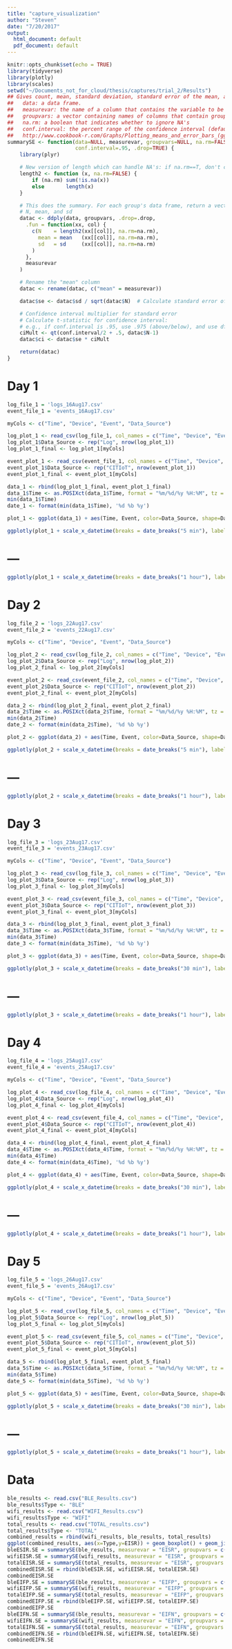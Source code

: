 ```yaml
---
title: "capture_visualization"
author: "Steven"
date: "7/20/2017"
output:
  html_document: default
  pdf_document: default
---
```


```r
knitr::opts_chunk$set(echo = TRUE)
library(tidyverse)
library(plotly)
library(scales)
setwd("~/Documents_not_for_cloud/thesis/captures/trial_2/Results")
## Gives count, mean, standard deviation, standard error of the mean, and confidence interval (default 95%).
##   data: a data frame.
##   measurevar: the name of a column that contains the variable to be summariezed
##   groupvars: a vector containing names of columns that contain grouping variables
##   na.rm: a boolean that indicates whether to ignore NA's
##   conf.interval: the percent range of the confidence interval (default is 95%)
##   http://www.cookbook-r.com/Graphs/Plotting_means_and_error_bars_(ggplot2)/
summarySE <- function(data=NULL, measurevar, groupvars=NULL, na.rm=FALSE,
                      conf.interval=.95, .drop=TRUE) {
    library(plyr)

    # New version of length which can handle NA's: if na.rm==T, don't count them
    length2 <- function (x, na.rm=FALSE) {
        if (na.rm) sum(!is.na(x))
        else       length(x)
    }

    # This does the summary. For each group's data frame, return a vector with
    # N, mean, and sd
    datac <- ddply(data, groupvars, .drop=.drop,
      .fun = function(xx, col) {
        c(N    = length2(xx[[col]], na.rm=na.rm),
          mean = mean   (xx[[col]], na.rm=na.rm),
          sd   = sd     (xx[[col]], na.rm=na.rm)
        )
      },
      measurevar
    )

    # Rename the "mean" column    
    datac <- rename(datac, c("mean" = measurevar))

    datac$se <- datac$sd / sqrt(datac$N)  # Calculate standard error of the mean

    # Confidence interval multiplier for standard error
    # Calculate t-statistic for confidence interval: 
    # e.g., if conf.interval is .95, use .975 (above/below), and use df=N-1
    ciMult <- qt(conf.interval/2 + .5, datac$N-1)
    datac$ci <- datac$se * ciMult

    return(datac)
}
```

# Day 1
```r
log_file_1 = 'logs_16Aug17.csv'
event_file_1 = 'events_16Aug17.csv'

myCols <- c("Time", "Device", "Event", "Data_Source")

log_plot_1 <- read_csv(log_file_1, col_names = c("Time", "Device", "Event"), na = ".")
log_plot_1$Data_Source <- rep("Log", nrow(log_plot_1))
log_plot_1_final <- log_plot_1[myCols]

event_plot_1 <- read_csv(event_file_1, col_names = c("Time", "Device", "Event"), na = ".")
event_plot_1$Data_Source <- rep("CITIoT", nrow(event_plot_1))
event_plot_1_final <- event_plot_1[myCols]

data_1 <- rbind(log_plot_1_final, event_plot_1_final)
data_1$Time <- as.POSIXct(data_1$Time, format = "%m/%d/%y %H:%M", tz = "America/New_York")
min(data_1$Time)
date_1 <- format(min(data_1$Time), '%d %b %y')

plot_1 <- ggplot(data_1) + aes(Time, Event, color=Data_Source, shape=Data_Source, size = Data_Source, label = Time, text = paste("Device: ", Device)) + geom_point() + scale_shape_manual(values=c(8, 1)) + scale_size_manual(values=c(2, 4)) + ggtitle(date_1) + labs( x= "Time (minutes)", y = "Event") + theme(axis.text.y=element_blank())

ggplotly(plot_1 + scale_x_datetime(breaks = date_breaks("5 min"), labels = date_format ("%H%M")), tooltip = c('text','label'))
```

# ---
```r
ggplotly(plot_1 + scale_x_datetime(breaks = date_breaks("1 hour"), labels = date_format ("%H%M")), tooltip = c('text','label'))
```

# Day 2
```r
log_file_2 = 'logs_22Aug17.csv'
event_file_2 = 'events_22Aug17.csv'

myCols <- c("Time", "Device", "Event", "Data_Source")

log_plot_2 <- read_csv(log_file_2, col_names = c("Time", "Device", "Event"), na = ".")
log_plot_2$Data_Source <- rep("Log", nrow(log_plot_2))
log_plot_2_final <- log_plot_2[myCols]

event_plot_2 <- read_csv(event_file_2, col_names = c("Time", "Device", "Event"), na = ".")
event_plot_2$Data_Source <- rep("CITIoT", nrow(event_plot_2))
event_plot_2_final <- event_plot_2[myCols]

data_2 <- rbind(log_plot_2_final, event_plot_2_final)
data_2$Time <- as.POSIXct(data_2$Time, format = "%m/%d/%y %H:%M", tz = "America/New_York")
min(data_2$Time)
date_2 <- format(min(data_2$Time), '%d %b %y')

plot_2 <- ggplot(data_2) + aes(Time, Event, color=Data_Source, shape=Data_Source, size = Data_Source, label = Time, text = paste("Device: ", Device)) + geom_point() + scale_shape_manual(values=c(8, 1)) + scale_size_manual(values=c(2, 4)) + ggtitle(date_2) + labs( x= "Time (minutes)", y = "Event") + theme(axis.text.y=element_blank())

ggplotly(plot_2 + scale_x_datetime(breaks = date_breaks("5 min"), labels = date_format ("%H%M")), tooltip = c('text','label'))
```

# ---
```r
ggplotly(plot_2 + scale_x_datetime(breaks = date_breaks("1 hour"), labels = date_format ("%H%M")), tooltip = c('text','label'))
```

# Day 3
```r
log_file_3 = 'logs_23Aug17.csv'
event_file_3 = 'events_23Aug17.csv'

myCols <- c("Time", "Device", "Event", "Data_Source")

log_plot_3 <- read_csv(log_file_3, col_names = c("Time", "Device", "Event"), na = ".")
log_plot_3$Data_Source <- rep("Log", nrow(log_plot_3))
log_plot_3_final <- log_plot_3[myCols]

event_plot_3 <- read_csv(event_file_3, col_names = c("Time", "Device", "Event"), na = ".")
event_plot_3$Data_Source <- rep("CITIoT", nrow(event_plot_3))
event_plot_3_final <- event_plot_3[myCols]

data_3 <- rbind(log_plot_3_final, event_plot_3_final)
data_3$Time <- as.POSIXct(data_3$Time, format = "%m/%d/%y %H:%M", tz = "America/New_York")
min(data_3$Time)
date_3 <- format(min(data_3$Time), '%d %b %y')

plot_3 <- ggplot(data_3) + aes(Time, Event, color=Data_Source, shape=Data_Source, size = Data_Source, label = Time, text = paste("Device: ", Device)) + geom_point() + scale_shape_manual(values=c(8, 1)) + scale_size_manual(values=c(2, 4)) + ggtitle(date_3) + labs( x= "Time (minutes)", y = "Event") + theme(axis.text.y=element_blank())

ggplotly(plot_3 + scale_x_datetime(breaks = date_breaks("30 min"), labels = date_format ("%H%M")), tooltip = c('text','label'))
```

# ---
```r
ggplotly(plot_3 + scale_x_datetime(breaks = date_breaks("1 hour"), labels = date_format ("%H%M")), tooltip = c('text','label'))
```

# Day 4
```r
log_file_4 = 'logs_25Aug17.csv'
event_file_4 = 'events_25Aug17.csv'

myCols <- c("Time", "Device", "Event", "Data_Source")

log_plot_4 <- read_csv(log_file_4, col_names = c("Time", "Device", "Event"), na = ".")
log_plot_4$Data_Source <- rep("Log", nrow(log_plot_4))
log_plot_4_final <- log_plot_4[myCols]

event_plot_4 <- read_csv(event_file_4, col_names = c("Time", "Device", "Event"), na = ".")
event_plot_4$Data_Source <- rep("CITIoT", nrow(event_plot_4))
event_plot_4_final <- event_plot_4[myCols]

data_4 <- rbind(log_plot_4_final, event_plot_4_final)
data_4$Time <- as.POSIXct(data_4$Time, format = "%m/%d/%y %H:%M", tz = "America/New_York")
min(data_4$Time)
date_4 <- format(min(data_4$Time), '%d %b %y')

plot_4 <- ggplot(data_4) + aes(Time, Event, color=Data_Source, shape=Data_Source, size = Data_Source, label = Time, text = paste("Device: ", Device)) + geom_point() + scale_shape_manual(values=c(8, 1)) + scale_size_manual(values=c(2, 4)) + ggtitle(date_4) + labs( x= "Time (minutes)", y = "Event") + theme(axis.text.y=element_blank())

ggplotly(plot_4 + scale_x_datetime(breaks = date_breaks("30 min"), labels = date_format ("%H%M")), tooltip = c('text','label'))
```

# ---
```r
ggplotly(plot_4 + scale_x_datetime(breaks = date_breaks("1 hour"), labels = date_format ("%H%M")), tooltip = c('text','label'))
```

# Day 5
```r
log_file_5 = 'logs_26Aug17.csv'
event_file_5 = 'events_26Aug17.csv'

myCols <- c("Time", "Device", "Event", "Data_Source")

log_plot_5 <- read_csv(log_file_5, col_names = c("Time", "Device", "Event"), na = ".")
log_plot_5$Data_Source <- rep("Log", nrow(log_plot_5))
log_plot_5_final <- log_plot_5[myCols]

event_plot_5 <- read_csv(event_file_5, col_names = c("Time", "Device", "Event"), na = ".")
event_plot_5$Data_Source <- rep("CITIoT", nrow(event_plot_5))
event_plot_5_final <- event_plot_5[myCols]

data_5 <- rbind(log_plot_5_final, event_plot_5_final)
data_5$Time <- as.POSIXct(data_5$Time, format = "%m/%d/%y %H:%M", tz = "America/New_York")
min(data_5$Time)
date_5 <- format(min(data_5$Time), '%d %b %y')

plot_5 <- ggplot(data_5) + aes(Time, Event, color=Data_Source, shape=Data_Source, size = Data_Source, label = Time, text = paste("Device: ", Device)) + geom_point() + scale_shape_manual(values=c(8, 1)) + scale_size_manual(values=c(2, 4)) + ggtitle(date_5) + labs( x= "Time (minutes)", y = "Event") + theme(axis.text.y=element_blank())

ggplotly(plot_5 + scale_x_datetime(breaks = date_breaks("30 min"), labels = date_format ("%H%M")), tooltip = c('text','label'))
```

# ---
```r
ggplotly(plot_5 + scale_x_datetime(breaks = date_breaks("1 hour"), labels = date_format ("%H%M")), tooltip = c('text','label'))
```

# Data
```r
ble_results <- read.csv("BLE_Results.csv")
ble_results$Type <- "BLE"
wifi_results <- read.csv("WIFI_Results.csv")
wifi_results$Type <- "WIFI"
total_results <- read.csv("TOTAL_results.csv")
total_results$Type <- "TOTAL"
combined_results = rbind(wifi_results, ble_results, total_results)
ggplot(combined_results, aes(x=Type,y=EISR)) + geom_boxplot() + geom_jitter(alpha=.1, shape=16, size=.5) + labs(size=4, x ="Type", y="Success Rate") + theme_bw() + theme(axis.text=element_text(size=12), axis.title=element_text(size=14,face="bold"))
bleESIR.SE = summarySE(ble_results, measurevar = "EISR", groupvars = c("Type"), na.rm=TRUE)
wifiEISR.SE = summarySE(wifi_results, measurevar = "EISR", groupvars = c("Type"))
totalEISR.SE = summarySE(total_results, measurevar = "EISR", groupvars = c("Type"), na.rm=TRUE)
combinedEISR.SE = rbind(bleESIR.SE, wifiEISR.SE, totalEISR.SE)
combinedEISR.SE
bleEIFP.SE = summarySE(ble_results, measurevar = "EIFP", groupvars = c("Type"), na.rm=TRUE)
wifiEIFP.SE = summarySE(wifi_results, measurevar = "EIFP", groupvars = c("Type"))
totalEIFP.SE = summarySE(total_results, measurevar = "EIFP", groupvars = c("Type"), na.rm=TRUE)
combinedEIFP.SE = rbind(bleEIFP.SE, wifiEIFP.SE, totalEIFP.SE)
combinedEIFP.SE
bleEIFN.SE = summarySE(ble_results, measurevar = "EIFN", groupvars = c("Type"), na.rm=TRUE)
wifiEIFN.SE = summarySE(wifi_results, measurevar = "EIFN", groupvars = c("Type"))
totalEIFN.SE = summarySE(total_results, measurevar = "EIFN", groupvars = c("Type"), na.rm=TRUE)
combinedEIFN.SE = rbind(bleEIFN.SE, wifiEIFN.SE, totalEIFN.SE)
combinedEIFN.SE
```

